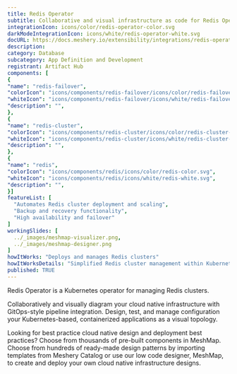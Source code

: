 ```yaml
---
title: Redis Operator
subtitle: Collaborative and visual infrastructure as code for Redis Operator
integrationIcon: icons/color/redis-operator-color.svg
darkModeIntegrationIcon: icons/white/redis-operator-white.svg
docURL: https://docs.meshery.io/extensibility/integrations/redis-operator
description: 
category: Database
subcategory: App Definition and Development
registrant: Artifact Hub
components: [
{
"name": "redis-failover",
"colorIcon": "icons/components/redis-failover/icons/color/redis-failover-color.svg",
"whiteIcon": "icons/components/redis-failover/icons/white/redis-failover-white.svg",
"description": "",
},
{
"name": "redis-cluster",
"colorIcon": "icons/components/redis-cluster/icons/color/redis-cluster-color.svg",
"whiteIcon": "icons/components/redis-cluster/icons/white/redis-cluster-white.svg",
"description": "",
},
{
"name": "redis",
"colorIcon": "icons/components/redis/icons/color/redis-color.svg",
"whiteIcon": "icons/components/redis/icons/white/redis-white.svg",
"description": "",
}]
featureList: [
  "Automates Redis cluster deployment and scaling",
  "Backup and recovery functionality",
  "High availability and failover"
]
workingSlides: [
  ../_images/meshmap-visualizer.png,
  ../_images/meshmap-designer.png
]
howItWorks: "Deploys and manages Redis clusters"
howItWorksDetails: "Simplified Redis cluster management within Kubernetes"
published: TRUE
---
```

<p>
Redis Operator is a Kubernetes operator for managing Redis clusters.
</p>
<p>
    Collaboratively and visually diagram your cloud native infrastructure with GitOps-style pipeline integration. Design, test, and manage configuration your Kubernetes-based, containerized applications as a visual topology.
</p>
<p>
    Looking for best practice cloud native design and deployment best practices? Choose from thousands of pre-built components in MeshMap. Choose from hundreds of ready-made design patterns by importing templates from Meshery Catalog or use our low code designer, MeshMap, to create and deploy your own cloud native infrastructure designs.
</p>
